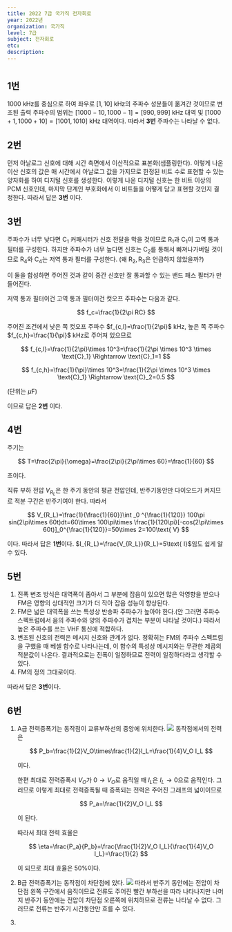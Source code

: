 ```yaml
---
title: 2022 7급 국가직 전자회로
year: 2022년
organization: 국가직
level: 7급
subject: 전자회로
etc:
description:
---
```


#

## 1번

$1000$ kHz를 중심으로 하여 좌우로 $[1,10]$ kHz의 주파수 성분들이 옮겨간 것이므로 변조된 출력 주파수의 범위는 $[1000-10,1000-1]=[990,999]$ kHz 대역 및 $[1000+1,1000+10]=[1001,1010]$ kHz 대역이다.
따라서 **3번** 주파수는 나타날 수 없다.

## 2번

먼저 아날로그 신호에 대해 시간 측면에서 이산적으로 표본화(샘플링한다). 이렇게 나온 이산 신호의 값은 매 시간에서 아날로그 값을 가지므로 한정된 비트 수로 표현할 수 있는 양자화를 하여 디지털 신호를 생성한다.
이렇게 나온 디지털 신호는 한 비트 이상의 PCM 신호인데, 마지막 단계인 부호화에서 이 비트들을 어떻게 담고 표현할 것인지 결정한다. 따라서 답은 **3번** 이다.

## 3번

주파수가 너무 낮다면 $\text{C}_1$ 커패시터가 신호 전달을 막을 것이므로 $\text{R}_1$과 $\text{C}_1$이 고역 통과 필터를 구성한다. 하지만 주파수가 너무 높다면 신호는 $\text{C}_2$를 통해서 빠져나가버릴 것이므로 $\text{R}_4$와 $\text{C}_4$는 저역 통과 필터를 구성한다.
(왜 $\text{R}_2,\text{R}_3$은 언급하지 않았을까?)

이 둘을 합성하면 주어진 것과 같이 중간 신호만 잘 통과할 수 있는 밴드 패스 필터가 만들어진다.

저역 통과 필터이건 고역 통과 필터이건 컷오프 주파수는 다음과 같다.

$$
f_c=\frac{1}{2\pi RC}
$$

주어진 조건에서 낮은 쪽 컷오프 주파수 $f_{c,l}=\frac{1}{2\pi}$ kHz, 높은 쪽 주파수 $f_{c,h}=\frac{1}{\pi}$ kHz로 주어져 있으므로

$$
f_{c,l}=\frac{1}{2\pi}\times 10^3=\frac{1}{2\pi \times 10^3 \times \text{C}_1} \Rightarrow \text{C}_1=1
$$

$$
f_{c,h}=\frac{1}{\pi}\times 10^3=\frac{1}{2\pi \times 10^3 \times \text{C}_1} \Rightarrow \text{C}_2=0.5
$$

(단위는 $\mu\text{F}$)

이므로 답은 **2번** 이다.

## 4번

주기는

$$
T=\frac{2\pi}{\omega}=\frac{2\pi}{2\pi\times 60}=\frac{1}{60}
$$

초이다.

직류 부하 전압 $V_{R_L}$은 한 주기 동안의 평균 전압인데, 반주기동안만 다이오드가 켜지므로 적분 구간은 반주기여야 한다. 따라서

$$
V_{R_L}=\frac{1}{\frac{1}{60}}\int _0 ^{\frac{1}{120}} 100\pi sin(2\pi\times 60t)dt=60\times 100\pi\times \frac{1}{120\pi}[-cos(2\pi\times 60t)]_0^{\frac{1}{120}}=50\times 2=100\text{ V}
$$

이다. 따라서 답은 **1번**이다. $I_{R_L}=\frac{V_{R_L}}{R_L}=5\text{ I}$임도 쉽게 알 수 있다.

## 5번

1. 진폭 변조 방식은 대역폭이 좁아서 그 부분에 잡음이 있으면 많은 악영향을 받으나 FM은 영향의 상대적인 크기가 더 작아 잡음 성능이 향상된다.
2. FM은 넓은 대역폭을 쓰는 특성상 반송파 주파수가 높아야 한다.(안 그러면 주파수 스펙트럼에서 음의 주파수와 양의 주파수가 겹치는 부분이 나타날 것이다.) 따라서 높은 주파수를 쓰는 VHF 통신에 적합하다.
3. 변조된 신호의 전력은 메시지 신호와 관계가 없다. 정확히는 FM의 주파수 스펙트럼을 구했을 때 베셀 함수로 나타나는데, 이 함수의 특성상 메시지와는 무관한 제곱의 적분값이 나온다. 결과적으로는 진폭이 일정하므로 전력이 일정하다라고 생각할 수 있다.
4. FM의 정의 그대로이다.

따라서 답은 **3번**이다.

## 6번

1. A급 전력증폭기는 동작점이 교류부하선의 중앙에 위치한다.
   ![](./prob6-a.svg)
   동작점에서의 전력은

   $$
   P_b=\frac{1}{2}V_O\times\frac{1}{2}I_L=\frac{1}{4}V_O I_L
   $$

   이다.

   한편 최대로 전력증폭시 $V_O$가 $0\rightarrow V_O$로 움직일 때 $I_L$은 $I_L\rightarrow 0$으로 움직인다.
   그러므로 이렇게 최대로 전력증폭될 때 증폭되는 전력은 주어진 그래프의 넓이이므로

   $$
   P_a=\frac{1}{2}V_O I_L
   $$

   이 된다.

   따라서 최대 전력 효율은

   $$
   \eta=\frac{P_a}{P_b}=\frac{\frac{1}{2}V_O I_L}{\frac{1}{4}V_O I_L}=\frac{1}{2}
   $$

   이 되므로 최대 효율은 $50$%이다.

2. B급 전력증폭기는 동작점이 차단점에 있다.
   ![](./prob6-b.svg)
   따라서 반주기 동안에는 전압이 차단점 왼쪽 구간에서 움직이므로 전류도 주어진 빨간 부하선을 따라 나타나지만 나머지 반주기 동안에는 전압이 차단점 오른쪽에 위치하므로 전류는 나타날 수 없다. 그러므로 전류는 반주기 시간동안만 흐를 수 있다.
3.
